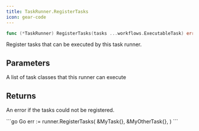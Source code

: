 ```yaml
---
title: TaskRunner.RegisterTasks
icon: gear-code
---
```


```go
func (*TaskRunner) RegisterTasks(tasks ...workflows.ExecutableTask) error
```

Register tasks that can be executed by this task runner.

## Parameters

<ParamField path="tasks" type="[]ExecutableTask">
  A list of task classes that this runner can execute
</ParamField>

## Returns

An error if the tasks could not be registered.

<RequestExample>
```go Go
err := runner.RegisterTasks(
    &MyTask{},
    &MyOtherTask{},
)
```
</RequestExample>
